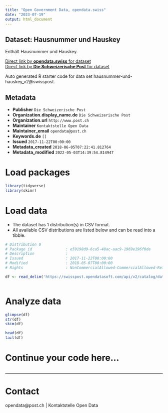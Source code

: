 ```yaml
---
title: "Open Government Data, opendata.swiss"
date: "2023-07-19"
output: html_document
---
```


## Dataset: Hausnummer und Hauskey

Enthält Hausnummer und Hauskey.

[Direct link by **opendata.swiss** for dataset](https://opendata.swiss/de/dataset/hausnummer-und-hauskey)<br>
[Direct link by **Die Schweizerische Post** for dataset](https://swisspost.opendatasoft.com/explore/dataset/hausnummer-und-hauskey_v2)

Auto generated R starter code for data set hausnummer-und-hauskey_v2@swisspost.

## Metadata

- **Publisher** `Die Schweizerische Post`
- **Organization.display_name.de** `Die Schweizerische Post`
- **Organization.url** `http://www.post.ch`
- **Maintainer** `Kontaktstelle Open Data`
- **Maintainer_email** `opendata@post.ch`
- **Keywords.de** `[]`
- **Issued** `2017-11-22T00:00:00`
- **Metadata_created** `2018-06-05T07:22:41.812764`
- **Metadata_modified** `2022-05-03T14:39:54.814947`


# Load packages

```r

library(tidyverse)
library(skimr)

```

# Load data

-   The dataset has 1 distribution(s) in CSV format.
-   All available CSV distributions are listed below and can be read into a tibble.

```r

# Distribution 0
# Package_id               : e59198d9-6ca5-48ac-aac9-1969e196f0de
# Description              : 
# Issued                   : 2017-11-22T00:00:00
# Modified                 : 2018-05-07T00:00:00
# Rights                   : NonCommercialAllowed-CommercialAllowed-ReferenceRequired

df <- read_delim('https://swisspost.opendatasoft.com/api/v2/catalog/datasets/hausnummer-und-hauskey_v2/exports/csv')



```

# Analyze data

```r

glimpse(df)
str(df)
skim(df)

head(df)
tail(df)

```

# Continue your code here...

```r

```

------------------------------------------------------------------------

# Contact

opendata@post.ch | Kontaktstelle Open Data
